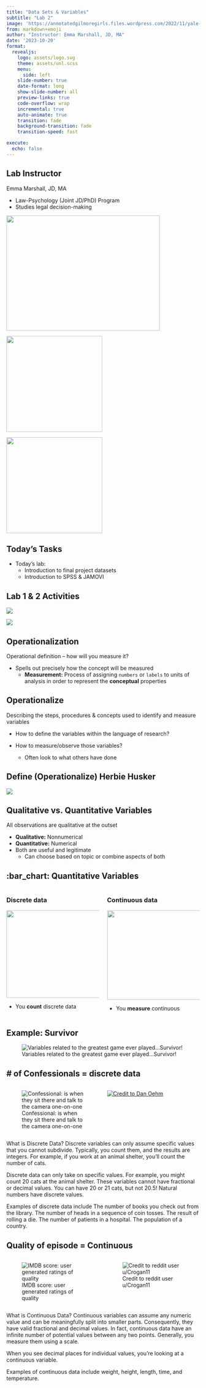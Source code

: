 ```yaml
---
title: "Data Sets & Variables"
subtitle: "Lab 2"
image: 'https://annotatedgilmoregirls.files.wordpress.com/2022/11/yale-university.jpg'
from: markdown+emoji
author: "Instructor: Emma Marshall, JD, MA"
date: '2023-10-20'
format:
  revealjs: 
    logo: assets/logo.svg
    theme: assets/unl.scss
    menu:
      side: left
    slide-number: true
    date-format: long
    show-slide-number: all
    preview-links: true
    code-overflow: wrap
    incremental: true
    auto-animate: true
    transition: fade
    background-transition: fade
    transition-speed: fast

execute:
  echo: false
---
```


## Lab Instructor {background-image="images/fitz.png" background-opacity="0.2"}

::: info-box
Emma Marshall, JD, MA
:::

::: non-incremental
-   Law-Psychology (Joint JD/PhD) Program
-   Studies legal decision-making
:::

::: r-stack
![](images/searches.jpg){.fragment width="400" height="300"}

![](images/warrants.png){.fragment width="250" height="250"}

![](images/judges.png){.fragment width="250" height="250"}
:::

## Today's Tasks {background-image="images/fitz.png" background-opacity="0.2"}

::: non-incremental
-   Today's lab:
    -   Introduction to final project datasets
    -   Introduction to SPSS & JAMOVI
:::

## Lab 1 & 2 Activities {.scrollable}

![](images/assn1.png)

![](images/assn2.png)

## Operationalization

::: inner-container
::: post-it
Operational definition -- how will you measure it?
:::
:::

::: {.body .incremental}
-   Spells out precisely how the concept will be measured
    -   **Measurement:** Process of assigning `numbers` or `labels` to units of analysis in order to represent the **conceptual** properties
:::

## Operationalize

::: inner-container
::: post-it
Describing the steps, procedures & concepts used to identify and measure variables
:::
:::

::: {.body .incremental}
-   How to define the variables within the language of research?

-   How to measure/observe those variables?

    -   Often look to what others have done
:::

## Define (Operationalize) Herbie Husker

![](images/herbie.jpeg){.r-stretch}

## Qualitative vs. Quantitative Variables

::: inner-container
::: post-it
All observations are qualitative at the outset
:::
:::

::: incremental
-   **Qualitative:** Nonnumerical
-   **Quantitative:** Numerical
-   Both are useful and legitimate
    -   Can choose based on topic or combine aspects of both
:::

## :bar_chart: Quantitative Variables {.center}

::: vspace2
:::

::: columns
::: {.column width="50%"}
### Discrete data

![](images/smallville.png){fig-align="center" width="350" height="228"}

-   You **count** discrete data
:::

::: {.column width="50%"}
### Continuous data

![](images/poll-results.png){fig-align="center" width="350" height="233"}

-   You **measure** continuous
:::
:::

## Example: Survivor

![Variables related to the greatest game ever played...Survivor!](images/survivor.jpeg){fig-align="center"}

## \# of Confessionals = discrete data

::: columns
::: {.column width="50%"}
![Confessional: is when they sit there and talk to the camera one-on-one](https://vignette.wikia.nocookie.net/survivor/images/3/34/Jerri_confesiiona.jpg/revision/latest?cb=20140726210646)
:::

::: {.column width="50%"}
[![Credit to Dan Oehm](images/survivor_confess.png){fig-align="center"}](https://gradientdescending.com/survivor/tables/castaway-confessionals.html)
:::
:::

::: notes
What is Discrete Data? Discrete variables can only assume specific values that you cannot subdivide. Typically, you count them, and the results are integers. For example, if you work at an animal shelter, you'll count the number of cats.

Discrete data can only take on specific values. For example, you might count 20 cats at the animal shelter. These variables cannot have fractional or decimal values. You can have 20 or 21 cats, but not 20.5! Natural numbers have discrete values.

Examples of discrete data include The number of books you check out from the library. The number of heads in a sequence of coin tosses. The result of rolling a die. The number of patients in a hospital. The population of a country.
:::

## Quality of episode = Continuous

::: vspace2
:::

::: columns
::: {.column width="50%"}
![IMDB score: user generated ratings of quality](https://static1.colliderimages.com/wordpress/wp-content/uploads/cinemath-imdb-slice.jpg)
:::

::: {.column width="50%"}
![Credit to reddit user u/Crogan11](images/survivor_cont.jpeg){fig-align="center"}
:::
:::

::: notes
What is Continuous Data? Continuous variables can assume any numeric value and can be meaningfully split into smaller parts. Consequently, they have valid fractional and decimal values. In fact, continuous data have an infinite number of potential values between any two points. Generally, you measure them using a scale.

When you see decimal places for individual values, you're looking at a continuous variable.

Examples of continuous data include weight, height, length, time, and temperature.
:::
